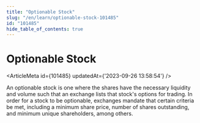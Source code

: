 ```yaml
---
title: "Optionable Stock"
slug: "/en/learn/optionable-stock-101485"
id: "101485"
hide_table_of_contents: true
---
```



# Optionable Stock

<ArticleMeta id={101485} updatedAt={'2023-09-26 13:58:54'} />
<div className='border-solid border-b border-t-0 my-4 border-[var(--ifm-color-gray-300)]' />

An optionable stock is one where the shares have the necessary liquidity and volume such that an exchange lists that stock's options for trading. In order for a stock to be optionable, exchanges mandate that certain criteria be met, including a minimum share price, number of shares outstanding, and minimum unique shareholders, among others.
